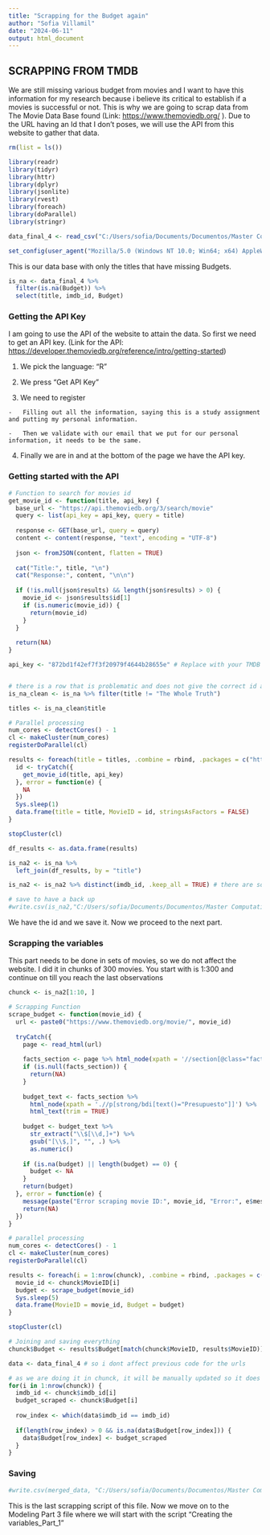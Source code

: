 ```yaml
---
title: "Scrapping for the Budget again"
author: "Sofia Villamil"
date: "2024-06-11"
output: html_document
---
```


## SCRAPPING FROM TMDB

We are still missing various budget from movies and I want to have this information for my research because i believe its critical to establish if a movies is successful or not. This is why we are going to scrap data from The Movie Data Base found (Link: <https://www.themoviedb.org/> ). Due to the URL having an Id that I don't poses, we will use the API from this website to gather that data.

```r
rm(list = ls())
```

```r
library(readr)
library(tidyr)
library(httr)
library(dplyr)
library(jsonlite)
library(rvest)
library(foreach)
library(doParallel)
library(stringr)

```

```r
data_final_4 <- read_csv("C:/Users/sofia/Documents/Documentos/Master Computational Social Sciences/TFM/Master Thesis/Scrapping and Data Part 2/data_final_4.csv",show_col_types = FALSE)
```

```r
set_config(user_agent("Mozilla/5.0 (Windows NT 10.0; Win64; x64) AppleWebKit/537.36 (KHTML, like Gecko) Chrome/121.0.0.0 Safari/537.36; Sofia Villamil / sofia.v1999@gmail.com")) # set your user agent here
```

This is our data base with only the titles that have missing Budgets.

```r
is_na <- data_final_4 %>% 
  filter(is.na(Budget)) %>%
  select(title, imdb_id, Budget)
```

### Getting the API Key

I am going to use the API of the website to attain the data. So first we need to get an API key. (Link for the API: <https://developer.themoviedb.org/reference/intro/getting-started>)

1.  We pick the language: "R"

2.  We press "Get API Key"

3.  We need to register

```         
-   Filling out all the information, saying this is a study assignment and putting my personal information.

-   Then we validate with our email that we put for our personal information, it needs to be the same.
```

4.  Finally we are in and at the bottom of the page we have the API key.

### Getting started with the API 

```r
# Function to search for movies id
get_movie_id <- function(title, api_key) {
  base_url <- "https://api.themoviedb.org/3/search/movie"
  query <- list(api_key = api_key, query = title)
  
  response <- GET(base_url, query = query)
  content <- content(response, "text", encoding = "UTF-8")
  
  json <- fromJSON(content, flatten = TRUE)
  
  cat("Title:", title, "\n")
  cat("Response:", content, "\n\n")
  
  if (!is.null(json$results) && length(json$results) > 0) {
    movie_id <- json$results$id[1]
    if (is.numeric(movie_id)) {
      return(movie_id)
    }
  }
  
  return(NA)
}

api_key <- "872bd1f42ef7f3f20979f4644b28655e" # Replace with your TMDB API key


# there is a row that is problematic and does not give the correct id and it has no info on budget so we eliminate it.
is_na_clean <- is_na %>% filter(title != "The Whole Truth")

titles <- is_na_clean$title

# Parallel processing
num_cores <- detectCores() - 1
cl <- makeCluster(num_cores)
registerDoParallel(cl)

results <- foreach(title = titles, .combine = rbind, .packages = c("httr", "jsonlite")) %dopar% {
  id <- tryCatch({
    get_movie_id(title, api_key)
  }, error = function(e) {
    NA
  })
  Sys.sleep(1)
  data.frame(title = title, MovieID = id, stringsAsFactors = FALSE)
}

stopCluster(cl)

df_results <- as.data.frame(results)

is_na2 <- is_na %>%
  left_join(df_results, by = "title")

is_na2 <- is_na2 %>% distinct(imdb_id, .keep_all = TRUE) # there are some duplicates so we use the imdb_id to remove them.
```

```r
# save to have a back up
#write.csv(is_na2,"C:/Users/sofia/Documents/Documentos/Master Computational Social Sciences/TFM/Master Thesis/Scrapping and Data Part 2/data_ids_1.csv")

```
We have the id and we save it. Now we proceed to the next part.

### Scrapping the variables

This part needs to be done in sets of movies, so we do not affect the website. I did it in chunks of 300 movies. You start with is 1:300 and continue on till you reach the last observations

```r
chunck <- is_na2[1:10, ]
```

```r
# Scrapping Function
scrape_budget <- function(movie_id) {
  url <- paste0("https://www.themoviedb.org/movie/", movie_id)
  
  tryCatch({
    page <- read_html(url)
  
    facts_section <- page %>% html_node(xpath = '//section[@class="facts left_column"]')
    if (is.null(facts_section)) {
      return(NA)
    }
    
    budget_text <- facts_section %>% 
      html_node(xpath = './/p[strong/bdi[text()="Presupuesto"]]') %>%
      html_text(trim = TRUE)
    
    budget <- budget_text %>%
      str_extract("\\$[\\d,]+") %>%
      gsub("[\\$,]", "", .) %>%
      as.numeric()
    
    if (is.na(budget) || length(budget) == 0) {
      budget <- NA
    }
    return(budget)
  }, error = function(e) {
    message(paste("Error scraping movie ID:", movie_id, "Error:", e$message))
    return(NA)
  })
}

# parallel processing
num_cores <- detectCores() - 1
cl <- makeCluster(num_cores)
registerDoParallel(cl)

results <- foreach(i = 1:nrow(chunck), .combine = rbind, .packages = c("rvest", "httr", "stringr")) %dopar% {
  movie_id <- chunck$MovieID[i]
  budget <- scrape_budget(movie_id)
  Sys.sleep(5)
  data.frame(MovieID = movie_id, Budget = budget)
}

stopCluster(cl)
```

```r
# Joining and saving everything
chunck$Budget <- results$Budget[match(chunck$MovieID, results$MovieID)]

```

```r
data <- data_final_4 # so i dont affect previous code for the urls
```

```r
# as we are doing it in chunck, it will be manually updated so it does not overwrite previous observations
for(i in 1:nrow(chunck)) {
  imdb_id <- chunck$imdb_id[i]
  budget_scraped <- chunck$Budget[i]
  
  row_index <- which(data$imdb_id == imdb_id)
  
  if(length(row_index) > 0 && is.na(data$Budget[row_index])) {
    data$Budget[row_index] <- budget_scraped
  }
}
```

### Saving
```r
#write.csv(merged_data, "C:/Users/sofia/Documents/Documentos/Master Computational Social Sciences/TFM/Master Thesis/Scrapping and Data Part 2/data_final_5.csv",row.names = FALSE)

```

This is the last scrapping script of this file. Now we move on to the Modeling Part 3 file where we will start with the script "Creating the variables_Part_1"
